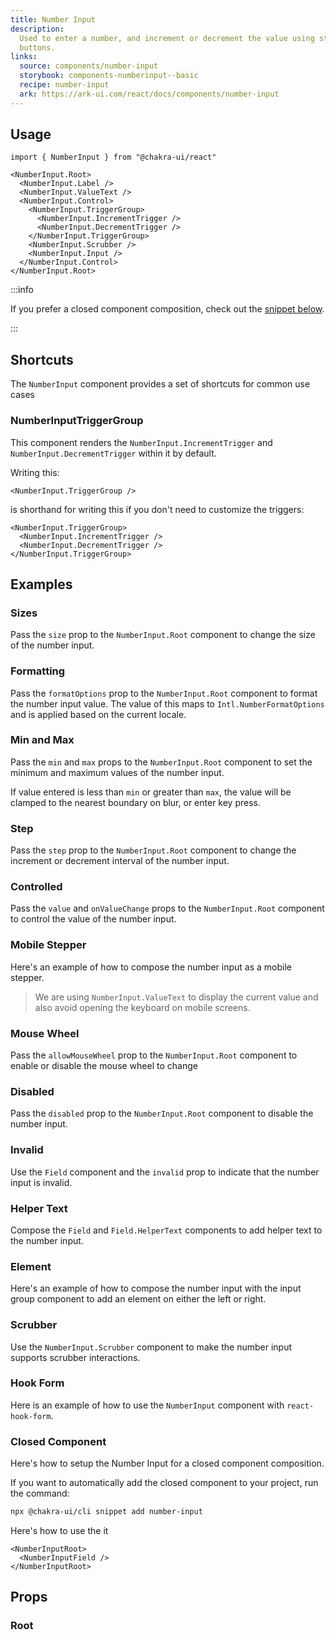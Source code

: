```yaml
---
title: Number Input
description:
  Used to enter a number, and increment or decrement the value using stepper
  buttons.
links:
  source: components/number-input
  storybook: components-numberinput--basic
  recipe: number-input
  ark: https://ark-ui.com/react/docs/components/number-input
---
```


<ExampleTabs name="number-input-basic" />

## Usage

```tsx
import { NumberInput } from "@chakra-ui/react"
```

```tsx
<NumberInput.Root>
  <NumberInput.Label />
  <NumberInput.ValueText />
  <NumberInput.Control>
    <NumberInput.TriggerGroup>
      <NumberInput.IncrementTrigger />
      <NumberInput.DecrementTrigger />
    </NumberInput.TriggerGroup>
    <NumberInput.Scrubber />
    <NumberInput.Input />
  </NumberInput.Control>
</NumberInput.Root>
```

:::info

If you prefer a closed component composition, check out the
[snippet below](#closed-component).

:::

## Shortcuts

The `NumberInput` component provides a set of shortcuts for common use cases

### NumberInputTriggerGroup

This component renders the `NumberInput.IncrementTrigger` and
`NumberInput.DecrementTrigger` within it by default.

Writing this:

```tsx
<NumberInput.TriggerGroup />
```

is shorthand for writing this if you don't need to customize the triggers:

```tsx
<NumberInput.TriggerGroup>
  <NumberInput.IncrementTrigger />
  <NumberInput.DecrementTrigger />
</NumberInput.TriggerGroup>
```

## Examples

### Sizes

Pass the `size` prop to the `NumberInput.Root` component to change the size of
the number input.

<ExampleTabs name="number-input-with-sizes" />

### Formatting

Pass the `formatOptions` prop to the `NumberInput.Root` component to format the
number input value. The value of this maps to `Intl.NumberFormatOptions` and is
applied based on the current locale.

<ExampleTabs name="number-input-with-format-options" />

### Min and Max

Pass the `min` and `max` props to the `NumberInput.Root` component to set the
minimum and maximum values of the number input.

If value entered is less than `min` or greater than `max`, the value will be
clamped to the nearest boundary on blur, or enter key press.

<ExampleTabs name="number-input-with-min-max" />

### Step

Pass the `step` prop to the `NumberInput.Root` component to change the increment
or decrement interval of the number input.

<ExampleTabs name="number-input-with-step" />

### Controlled

Pass the `value` and `onValueChange` props to the `NumberInput.Root` component
to control the value of the number input.

<ExampleTabs name="number-input-controlled" />

### Mobile Stepper

Here's an example of how to compose the number input as a mobile stepper.

> We are using `NumberInput.ValueText` to display the current value and also
> avoid opening the keyboard on mobile screens.

<ExampleTabs name="number-input-with-stepper" />

### Mouse Wheel

Pass the `allowMouseWheel` prop to the `NumberInput.Root` component to enable or
disable the mouse wheel to change

<ExampleTabs name="number-input-with-mouse-wheel" />

### Disabled

Pass the `disabled` prop to the `NumberInput.Root` component to disable the
number input.

<ExampleTabs name="number-input-with-disabled" />

### Invalid

Use the `Field` component and the `invalid` prop to indicate that the number
input is invalid.

<ExampleTabs name="number-input-with-invalid" />

### Helper Text

Compose the `Field` and `Field.HelperText` components to add helper text to the
number input.

<ExampleTabs name="number-input-with-field" />

### Element

Here's an example of how to compose the number input with the input group
component to add an element on either the left or right.

<ExampleTabs name="number-input-with-element" />

### Scrubber

Use the `NumberInput.Scrubber` component to make the number input supports
scrubber interactions.

<ExampleTabs name="number-input-with-scrubber" />

### Hook Form

Here is an example of how to use the `NumberInput` component with
`react-hook-form`.

<ExampleTabs name="number-input-with-hook-form" />

### Closed Component

Here's how to setup the Number Input for a closed component composition.

<ExampleCode name="number-input-closed-component" />

If you want to automatically add the closed component to your project, run the
command:

```bash
npx @chakra-ui/cli snippet add number-input
```

Here's how to use the it

```tsx
<NumberInputRoot>
  <NumberInputField />
</NumberInputRoot>
```

## Props

### Root

<PropTable component="NumberInput" part="Root" />
